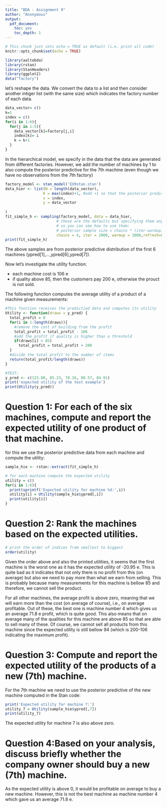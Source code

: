 ---
title: "BDA - Assignment 9"
author: "Anonymous"
output: 
  pdf_document: 
    toc: yes
    toc_depth: 1
---



```{r setup, include=FALSE}
# This chunk just sets echo = TRUE as default (i.e. print all code)
knitr::opts_chunk$set(echo = TRUE)
```

```{r}
library(aaltobda)
library(rstan)
library(StanHeaders)
library(ggplot2)
data("factory")
```
let's reshape the data. We convert the data to a list and then consider another intiger list (with the same size) which indicates the factory number of each data. 
```{r}
data_vector= c()
k=1
index = c()
for(i in 1:6){
  for(j in 1:5){
    data_vector[k]=factory[j,i]
    index[k]= i
    k = k+1
  }
}
```
In the hierarchical model, we specify in the data that the data are generated from different factories. However, we add the number of machines by 1 to also compute the posterior predictive for the 7th machine (even though we have no observations from the 7th factory)

```{r}
factory_model <- stan_model('EX9stan.stan')
data_hier <- list(N = length(data_vector),
                 K = max(index)+1, #add +1 so that the posterior predictive for the 7th would also be
                 x = index,
                 y = data_vector
                 
)
fit_simple_h <- sampling(factory_model, data = data_hier,
                       # these are the defaults but specifying them anyway
                       # so you can see how to use them: 
                       # posterior sample size = chains * (iter-warmup)
                       chains = 4, iter = 2000, warmup = 1000,refresh=0)
print(fit_simple_h)
```

The above samples are from posterior predictive distribution of the first 6 machines (ypred[1],...,ypred[6],ypred[7]).

Now let's investigate the utility function:

- each machine cost is 106 e
- if quality above 85, then the customers pay 200 e, otherwise the prouct is not sold.


The following function computes the average utility of a product of a machine given measurements:
```{r}
#This function receives the predictied data and computes its utility
Utility <- function(draws = y_pred) {
  total_profit = 0
  for(i in 1:length(draws)){
    #remove the cost of building from the profit
    total_profit = total_profit - 106
    #add the profit if quality is higher than a threshold
    if(draws[i] > 85)
      total_profit = total_profit + 200
  }
  #divide the total profit to the number of items
  return(total_profit/length(draws)) 
}

#TEST:
y_pred <- c(123.80, 85.23, 70.16, 80.57, 84.91)
print('expected utility of the test example')
print(Utility(y_pred))
```

# Question 1: For each of the six machines, compute and report the expected utility of one product of that machine.


for this we use the posterior predictive data from each machine and compute the utility:

```{r}
sample_hie <- rstan::extract(fit_simple_h)

# for each machine compute the expected utility
utility = c()
for(i in 1:6){
  print(sprintf('Expected utility for machine %d:',i))
  utility[i] = Utility(sample_hie$ypred[,i])
  print(utility[i])
}

```
# Question 2: Rank the machines based on the expected utilities.

```{r}
# print the order of indices from smallest to biggest 
order(utility)
```
Given the order above and also the printed utilities, it seems that the first machine is the worst one as it has the expected utility of -20.95 e. This is quite bad as it indicates that not only there is no profit from this (on average) but also we need to pay more than what we earn from selling. This is probably because many measurements for this machine is bellow 85 and therefore, we cannot sell the product.

For all other machines, the average profit is above zero, meaning that we will earn more than the cost (on average of course), i.e., on average profitable. Out of these, the best one is machine number 4 which gives us an average 71.8 e profit, which is quite good. This also means that on average many of the qualities for this machine are above 85 so that are able to sell many of these. Of course, we cannot sell all products from this machine since the expected utility is still bellow 94 (which is 200-106 indicating the maximum profit).


# Question 3: Compute and report the expected utility of the products of a new (7th) machine.

For the 7th machine we need to use the posterior predictive of the new machine computed in the Stan code:
```{r}
print('Expected utility for machine 7:')
utility_7 = Utility(sample_hie$ypred[,7])
print(utility_7)
```

The expected utility for machine 7 is also above zero.

# Question 4:Based on your analysis, discuss briefly whether the company owner should buy a new (7th) machine.

As the expected utility is above 0, it would be profitable on average to buy a new machine. However, this is not the best machine as machine number 4 which gave us an average 71.8 e. 
